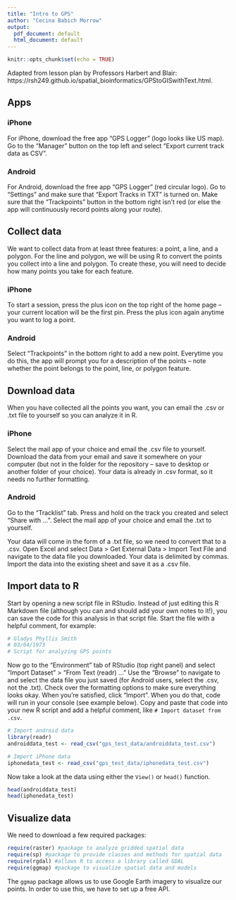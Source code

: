 ```yaml
---
title: "Intro to GPS"
author: "Cecina Babich Morrow"
output:
  pdf_document: default
  html_document: default
---
```


```r
knitr::opts_chunk$set(echo = TRUE)
```

Adapted from lesson plan by Professors Harbert and Blair: https://rsh249.github.io/spatial_bioinformatics/GPStoGISwithText.html.

## Apps

### iPhone

For iPhone, download the free app "GPS Logger" (logo looks like US map). Go to the "Manager" button on the top left and select "Export current track data as CSV".

### Android

For Android, download the free app "GPS Logger" (red circular logo). Go to "Settings" and make sure that "Export Tracks in TXT" is turned on. Make sure that the "Trackpoints" button in the bottom right isn't red (or else the app will continuously record points along your route).

## Collect data

We want to collect data from at least three features: a point, a line, and a polygon. For the line and polygon, we will be using R to convert the points you collect into a line and polygon. To create these, you will need to decide how many points you take for each feature.

### iPhone

To start a session, press the plus icon on the top right of the home page -- your current location will be the first pin. Press the plus icon again anytime you want to log a point.

### Android

Select "Trackpoints" in the bottom right to add a new point. Everytime you do this, the app will prompt you for a description of the points -- note whether the point belongs to the point, line, or polygon feature.

## Download data

When you have collected all the points you want, you can email the .csv or .txt file to yourself so you can analyze it in R.

### iPhone

Select the mail app of your choice and email the .csv file to yourself. Download the data from your email and save it somewhere on your computer (but not in the folder for the repository -- save to desktop or another folder of your choice). Your data is already in .csv format, so it needs no further formatting.

### Android

Go to the "Tracklist" tab. Press and hold on the track you created and select "Share with ...". Select the mail app of your choice and email the .txt to yourself.

Your data will come in the form of a .txt file, so we need to convert that to a .csv. Open Excel and select Data > Get External Data > Import Text File and navigate to the data file you downloaded. Your data is delimited by commas. Import the data into the existing sheet and save it as a .csv file.

## Import data to R

Start by opening a new script file in RStudio. Instead of just editing this R Markdown file (although you can and should add your own notes to it!), you can save the code for this analysis in that script file. Start the file with a helpful comment, for example:

```r
# Gladys Phyllis Smith
# 03/04/1973
# Script for analyzing GPS points
```


Now go to the "Environment" tab of RStudio (top right panel) and select "Import Dataset" > "From Text (readr) ..." Use the "Browse" to navigate to and select the data file you just saved (for Android users, select the .csv, not the .txt). Check over the formatting options to make sure everything looks okay. When you're satisfied, click "Import". When you do that, code will run in your console (see example below). Copy and paste that code into your new R script and add a helpful comment, like `# Import dataset from .csv`. 

```r
# Import android data
library(readr)
androiddata_test <- read_csv("gps_test_data/androiddata_test.csv")

# Import iPhone data
iphonedata_test <- read_csv("gps_test_data/iphonedata_test.csv")
```

Now take a look at the data using either the `View()` or `head()` function.

```r
head(androiddata_test)
head(iphonedata_test)
```

## Visualize data

We need to download a few required packages:

```r
require(raster) #package to analyze gridded spatial data
require(sp) #package to provide classes and methods for spatial data
require(rgdal) #allows R to access a library called GDAL
require(ggmap) #package to visualize spatial data and models
```

The `ggmap` package allows us to use Google Earth imagery to visualize our points. In order to use this, we have to set up a free API. 



